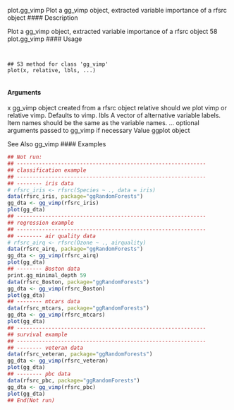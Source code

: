 
plot.gg_vimp Plot a gg_vimp object, extracted variable importance of a rfsrc object
#### Description 

Plot a gg_vimp object, extracted variable importance of a rfsrc object
58 plot.gg_vimp
#### Usage 
<pre><code>

## S3 method for class 'gg_vimp'
plot(x, relative, lbls, ...)

</code></pre>
#### Arguments

x gg_vimp object created from a rfsrc object
relative should we plot vimp or relative vimp. Defaults to vimp.
lbls A vector of alternative variable labels. Item names should be the same as the
variable names.
... optional arguments
 passed to gg_vimp if necessary
Value
ggplot object

See Also
gg_vimp
#### Examples 
```r

## Not run:
## ------------------------------------------------------------
## classification example
## ------------------------------------------------------------
## -------- iris data
# rfsrc_iris <- rfsrc(Species ~ ., data = iris)
data(rfsrc_iris, package="ggRandomForests")
gg_dta <- gg_vimp(rfsrc_iris)
plot(gg_dta)
## ------------------------------------------------------------
## regression example
## ------------------------------------------------------------
## -------- air quality data
# rfsrc_airq <- rfsrc(Ozone ~ ., airquality)
data(rfsrc_airq, package="ggRandomForests")
gg_dta <- gg_vimp(rfsrc_airq)
plot(gg_dta)
## -------- Boston data
print.gg_minimal_depth 59
data(rfsrc_Boston, package="ggRandomForests")
gg_dta <- gg_vimp(rfsrc_Boston)
plot(gg_dta)
## -------- mtcars data
data(rfsrc_mtcars, package="ggRandomForests")
gg_dta <- gg_vimp(rfsrc_mtcars)
plot(gg_dta)
## ------------------------------------------------------------
## survival example
## ------------------------------------------------------------
## -------- veteran data
data(rfsrc_veteran, package="ggRandomForests")
gg_dta <- gg_vimp(rfsrc_veteran)
plot(gg_dta)
## -------- pbc data
data(rfsrc_pbc, package="ggRandomForests")
gg_dta <- gg_vimp(rfsrc_pbc)
plot(gg_dta)
## End(Not run)
```
